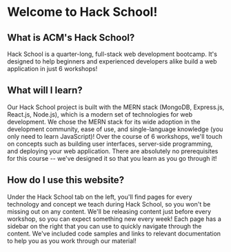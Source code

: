 # Welcome to Hack School!


## What is ACM's Hack School?
Hack School is a quarter-long, full-stack web development bootcamp. It's designed to help beginners and experienced developers alike build
a web application in just 6 workshops!


## What will I learn?
Our Hack School project is built with the MERN stack (MongoDB, Express.js, React.js, Node.js), which is a modern set of technologies for web development.
We chose the MERN stack for its wide adoption in the development community, ease of use, and single-language knowledge (you only need to learn JavaScript)! Over the course of 6 workshops, we'll touch on concepts such as building user interfaces, server-side programming, and deploying your web application. There are absolutely no
prerequisites for this course -- we've designed it so that you learn as you go through it!

## How do I use this website?
Under the Hack School tab on the left, you'll find pages for every technology and concept we teach during Hack School, so you won't be missing out on any content. We'll be releasing content just before every workshop,
so you can expect something new every week! Each page has a sidebar on the right that you can use to quickly navigate through the content. We've included code samples and links to relevant documentation to help you as you work through our material!
